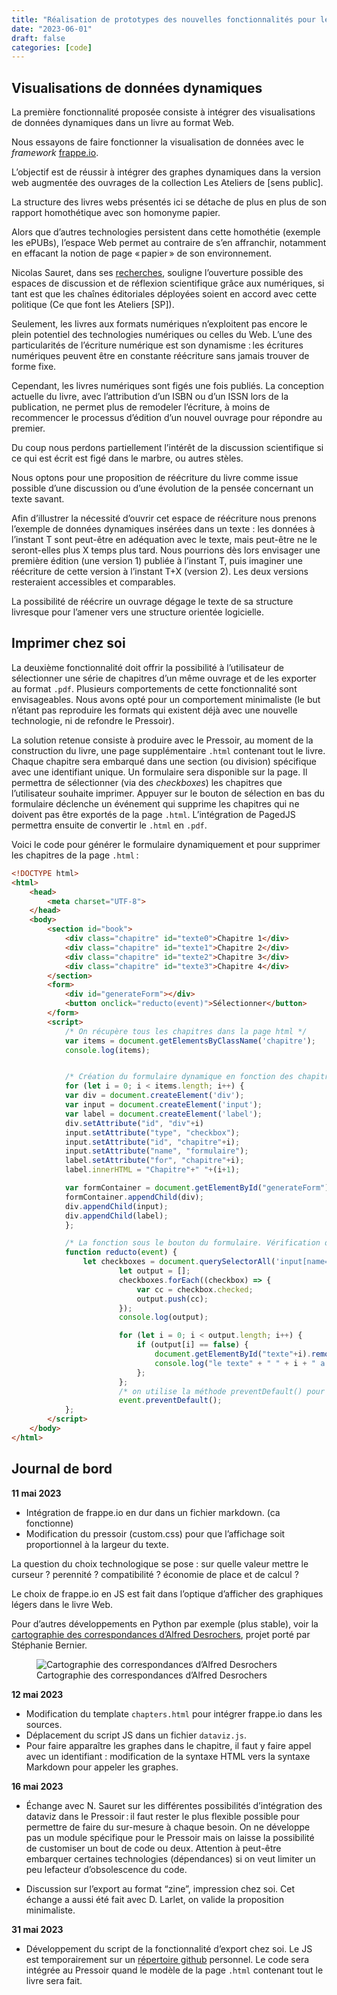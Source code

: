 ```yaml
---
title: "Réalisation de prototypes des nouvelles fonctionnalités pour le Pressoir"
date: "2023-06-01"
draft: false
categories: [code]
---
```


## Visualisations de données dynamiques

La première fonctionnalité proposée consiste à intégrer des visualisations de données dynamiques dans un livre au format Web.

Nous essayons de faire fonctionner la visualisation de données avec le *framework* [frappe.io](https://frappe.io/charts/docs).

L'objectif est de réussir à intégrer des graphes dynamiques dans la version web augmentée des ouvrages de la collection Les Ateliers de [sens public].

La structure des livres webs présentés ici se détache de plus en plus de son rapport homothétique avec son homonyme papier.

Alors que d'autres technologies persistent dans cette homothétie (exemple les ePUBs), l'espace Web permet au contraire de s'en affranchir, notamment en effacant la notion de page « papier » de son environnement.

Nicolas Sauret, dans ses [recherches](https://nicolassauret.net/), souligne l'ouverture possible des espaces de discussion et de réflexion scientifique grâce aux numériques, si tant est que les chaînes éditoriales déployées soient en accord avec cette politique (Ce que font les Ateliers [SP]).

Seulement, les livres aux formats numériques n'exploitent pas encore le plein potentiel des technologies numériques ou celles du Web. 
L'une des particularités de l'écriture numérique est son dynamisme : les écritures numériques peuvent être en constante réécriture sans jamais trouver de forme fixe.

Cependant, les livres numériques sont figés une fois publiés. La conception actuelle du livre, avec l'attribution d'un ISBN ou d'un ISSN lors de la publication, ne permet plus de remodeler l'écriture, à moins de recommencer le processus d'édition d'un nouvel ouvrage pour répondre au premier.

Du coup nous perdons partiellement l'intérêt de la discussion scientifique si ce qui est écrit est figé dans le marbre, ou autres stèles.

Nous optons pour une proposition de réécriture du livre comme issue possible d'une discussion ou d'une évolution de la pensée concernant un texte savant.

Afin d'illustrer la nécessité d'ouvrir cet espace de réécriture nous prenons l'exemple de données dynamiques insérées dans un texte : les données à l'instant T sont peut-être en adéquation avec le texte, mais peut-être ne le seront-elles plus X temps plus tard.
Nous pourrions dès lors envisager une première édition (une version 1) publiée à l'instant T, puis imaginer une réécriture de cette version à l'instant T+X (version 2). 
Les deux versions resteraient accessibles et comparables.

La possibilité de réécrire un ouvrage dégage le texte de sa structure livresque pour l'amener vers une structure orientée logicielle.

## Imprimer chez soi

La deuxième fonctionnalité doit offrir la possibilité à l'utilisateur de sélectionner une série de chapitres d'un même ouvrage et de les exporter au format `.pdf`.
Plusieurs comportements de cette fonctionnalité sont envisageables.
Nous avons opté pour un comportement minimaliste (le but n'étant pas reproduire les formats qui existent déjà avec une nouvelle technologie, ni de refondre le Pressoir).

La solution retenue consiste à produire avec le Pressoir, au moment de la construction du livre, une page supplémentaire `.html` contenant tout le livre.
Chaque chapitre sera embarqué dans une section (ou division) spécifique avec une identifiant unique. 
Un formulaire sera disponible sur la page.
Il permettra de sélectionner (via des *checkboxes*) les chapitres que l'utilisateur souhaite imprimer.
Appuyer sur le bouton de sélection en bas du formulaire déclenche un événement qui supprime les chapitres qui ne doivent pas être exportés de la page `.html`.
L'intégration de PagedJS permettra ensuite de convertir le `.html` en `.pdf`.

Voici le code pour générer le formulaire dynamiquement et pour supprimer les chapitres de la page `.html` :

```html
<!DOCTYPE html>
<html>
    <head>
        <meta charset="UTF-8">
    </head>
    <body>
        <section id="book">
            <div class="chapitre" id="texte0">Chapitre 1</div>
            <div class="chapitre" id="texte1">Chapitre 2</div>
            <div class="chapitre" id="texte2">Chapitre 3</div>
            <div class="chapitre" id="texte3">Chapitre 4</div>
        </section>
        <form>
            <div id="generateForm"></div>
            <button onclick="reducto(event)">Sélectionner</button> 
        </form>
        <script>
            /* On récupère tous les chapitres dans la page html */
            var items = document.getElementsByClassName('chapitre');
            console.log(items);


            /* Création du formulaire dynamique en fonction des chapitres */
            for (let i = 0; i < items.length; i++) {
            var div = document.createElement('div');
            var input = document.createElement('input');
            var label = document.createElement('label');
            div.setAttribute("id", "div"+i)
            input.setAttribute("type", "checkbox");
            input.setAttribute("id", "chapitre"+i);
            input.setAttribute("name", "formulaire");
            label.setAttribute("for", "chapitre"+i);
            label.innerHTML = "Chapitre"+" "+(i+1);

            var formContainer = document.getElementById("generateForm");
            formContainer.appendChild(div);
            div.appendChild(input);
            div.appendChild(label);
            };

            /* La fonction sous le bouton du formulaire. Vérification de l'état des checkboxes et suppression des chapitres qui ne sont pas cochés */
            function reducto(event) {
                let checkboxes = document.querySelectorAll('input[name="formulaire"]');
                        let output = [];
                        checkboxes.forEach((checkbox) => {
                            var cc = checkbox.checked;
                            output.push(cc);
                        });
                        console.log(output);

                        for (let i = 0; i < output.length; i++) {
                            if (output[i] == false) {
                                document.getElementById("texte"+i).remove();
                                console.log("le texte" + " " + i + " a bien été effacé.")
                            };
                        };
                        /* on utilise la méthode preventDefault() pour éviter que le navigateur rafraichisse la page */
                        event.preventDefault();
            };
        </script>
    </body>
</html>

```

## Journal de bord

**11 mai 2023**

- Intégration de frappe.io en dur dans un fichier markdown. (ca fonctionne)
- Modification du pressoir (custom.css) pour que l'affichage soit proportionnel à la largeur du texte.

La question du choix technologique se pose : sur quelle valeur mettre le curseur ? perennité ? compatibilité ? économie de place et de calcul ?

Le choix de frappe.io en JS est fait dans l'optique d'afficher des graphiques légers dans le livre Web.

Pour d'autres développements en Python par exemple (plus stable), voir la [cartographie des correspondances d'Alfred Desrochers](http://adr.ecrituresnumeriques.ca), projet porté par Stéphanie Bernier.

![Cartographie des correspondances d'Alfred Desrochers](http://adr.ecrituresnumeriques.ca)


**12 mai 2023**

- Modification du template `chapters.html` pour intégrer frappe.io dans les sources.
- Déplacement du script JS dans un fichier `dataviz.js`.
- Pour faire apparaître les graphes dans le chapitre, il faut y faire appel avec un identifiant : modification de la syntaxe HTML vers la syntaxe Markdown pour appeler les graphes.

**16 mai 2023**

- Échange avec N. Sauret sur les différentes possibilités d'intégration des dataviz dans le Pressoir : il faut rester le plus flexible possible pour permettre de faire du sur-mesure à chaque besoin. On ne développe pas un module spécifique pour le Pressoir mais on laisse la possibilité de customiser un bout de code ou deux. Attention à peut-être embarquer certaines technologies (dépendances) si on veut limiter un peu lefacteur d'obsolescence du code.

- Discussion sur l'export au format "zine", impression chez soi. Cet échange a aussi été fait avec D. Larlet, on valide la proposition minimaliste.

**31 mai 2023**

- Développement du script de la fonctionnalité d'export chez soi. Le JS est temporairement sur un [répertoire github](https://github.com/RochDLY/tmp_proto_pressoir) personnel. Le code sera intégrée au Pressoir quand le modèle de la page `.html` contenant tout le livre sera fait.